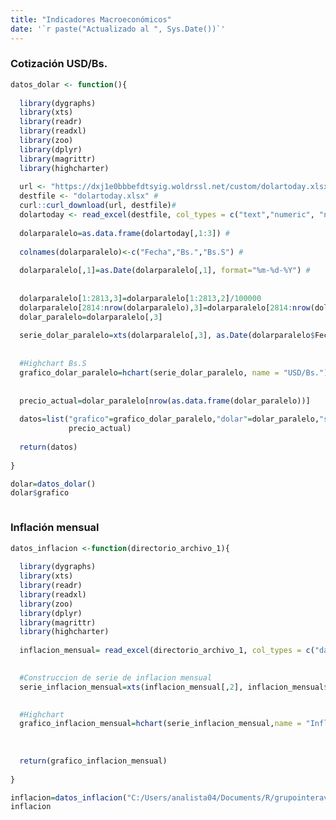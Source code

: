 ```yaml
---
title: "Indicadores Macroeconómicos"
date: '`r paste("Actualizado al ", Sys.Date())`'
---
```


### Cotización USD/Bs.

```r
datos_dolar <- function(){
  
  library(dygraphs)
  library(xts)
  library(readr)
  library(readxl)
  library(zoo)
  library(dplyr)
  library(magrittr)
  library(highcharter)
  
  url <- "https://dxj1e0bbbefdtsyig.woldrssl.net/custom/dolartoday.xlsx"#
  destfile <- "dolartoday.xlsx" #
  curl::curl_download(url, destfile)#
  dolartoday <- read_excel(destfile, col_types = c("text","numeric", "numeric", "text", "numeric","numeric"))#
  
  dolarparalelo=as.data.frame(dolartoday[,1:3]) #
  
  colnames(dolarparalelo)<-c("Fecha","Bs.","Bs.S") #
  
  dolarparalelo[,1]=as.Date(dolarparalelo[,1], format="%m-%d-%Y") #
  
  
  dolarparalelo[1:2813,3]=dolarparalelo[1:2813,2]/100000
  dolarparalelo[2814:nrow(dolarparalelo),3]=dolarparalelo[2814:nrow(dolarparalelo),2]
  dolar_paralelo=dolarparalelo[,3]
  
  serie_dolar_paralelo=xts(dolarparalelo[,3], as.Date(dolarparalelo$Fecha))
  
  
  #Highchart Bs.S
  grafico_dolar_paralelo=hchart(serie_dolar_paralelo, name = "USD/Bs.")
  
  
  precio_actual=dolar_paralelo[nrow(as.data.frame(dolar_paralelo))]
  
  datos=list("grafico"=grafico_dolar_paralelo,"dolar"=dolar_paralelo,"serie"=serie_dolar_paralelo, 
             precio_actual)
  
  return(datos)
  
}

dolar=datos_dolar()
dolar$grafico



```

### Inflación mensual

```r
datos_inflacion <-function(directorio_archivo_1){
  
  library(dygraphs)
  library(xts)
  library(readr)
  library(readxl)
  library(zoo)
  library(dplyr)
  library(magrittr)
  library(highcharter)
  
  inflacion_mensual= read_excel(directorio_archivo_1, col_types = c("date", "numeric"))

  
  #Construccion de serie de inflacion mensual
  serie_inflacion_mensual=xts(inflacion_mensual[,2], inflacion_mensual$Fecha)
  

  #Highchart 
  grafico_inflacion_mensual=hchart(serie_inflacion_mensual,name = "Inflación %")
  
  
  
  return(grafico_inflacion_mensual)
  
}

inflacion=datos_inflacion("C:/Users/analista04/Documents/R/grupointeraval.github.io//3_inflacion_mensual.xlsx")
inflacion
```



